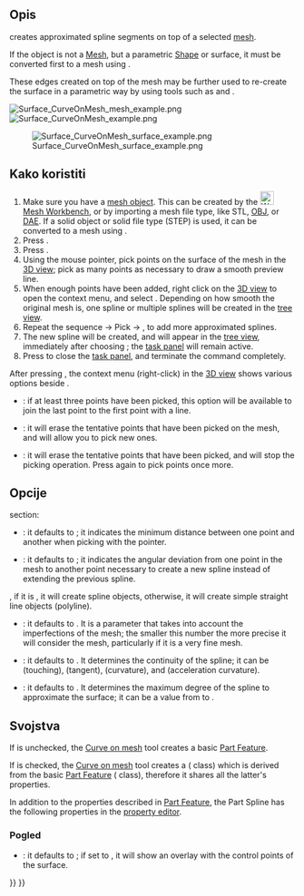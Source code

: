 <languages/>

{{Docnav
|[[Surface_ExtendFace|ExtendFace]]
|[[Surface_BlendCurve|BlendCurve]]
|[[Surface_Workbench|Surface]]
|IconL=Surface_ExtendFace.svg
|IconR=Surface_BlendCurve.svg
|IconC=Workbench_Surface.svg
}}

{{GuiCommand
|Name=Surface CurveOnMesh
|MenuLocation=Surface → Curve on mesh
|Workbenches=[[Surface_Workbench|Surface]]|
|Version=0.17
}}

<span id="Description"></span>
==Opis==

{{Button|[[File:Surface_CurveOnMesh.svg|16px]] [[Surface_CurveOnMesh|Surface CurveOnMesh]]}} creates approximated spline segments on top of a selected [[Mesh_Workbench|mesh]].

If the object is not a [[Mesh|Mesh]], but a parametric [[Shape|Shape]] or surface, it must be converted first to a mesh using {{Button|[[File:Mesh_FromPartShape.svg|16px]] [[Mesh_FromPartShape|Mesh FromPartShape]]}}.

These edges created on top of the mesh may be further used to re-create the surface in a parametric way by using tools such as {{Button|[[File:Surface_GeomFillSurface.svg|16px]] [[Surface_GeomFillSurface|GeomFillSurface]]}} and {{Button|[[File:Surface_Sections.svg|16px]] [[Surface_Sections|Sections]]}}.

[[File:Surface_CurveOnMesh_mesh_example.png]] [[File:Surface_CurveOnMesh_example.png]]

[[File:Surface_CurveOnMesh_surface_example.png]]

{{Caption|Above left: mesh object with selected points on the surface. Above right: splines created by picking several points on the mesh. Lower left: a parametric surface reconstructed from the approximated splines, using [[Surface_Sections|Surface Sections]].}}

<span id="Usage"></span>
<div class="mw-translate-fuzzy">
==Kako koristiti==
</div>

# Make sure you have a [[Mesh|mesh object]]. This can be created by the [[File:Workbench_Mesh.svg|24px]] [[Mesh_Workbench|Mesh Workbench]], or by importing a mesh file type, like STL, [[Arch_OBJ|OBJ]], or [[Arch_DAE|DAE]]. If a solid object or solid file type (STEP) is used, it can be converted to a mesh using {{Button|[[File:Mesh_FromPartShape.svg|16px]] [[Mesh_FromPartShape|Mesh FromPartShape]]}}.
# Press {{Button|[[File:Surface_CurveOnMesh.svg|16px]] [[Surface_CurveOnMesh|Curve on mesh]]}}.
# Press {{Button|Start}}.
# Using the mouse pointer, pick points on the surface of the mesh in the [[3D_view|3D view]]; pick as many points as necessary to draw a smooth preview line.
# When enough points have been added, right click on the [[3D_view|3D view]] to open the context menu, and select {{MenuCommand|Create}}. Depending on how smooth the original mesh is, one spline or multiple splines will be created in the [[tree_view|tree view]].
# Repeat the sequence {{Button|Start}} → Pick → {{MenuCommand|Create}}, to add more approximated splines.
# The new spline will be created, and will appear in the [[Tree_view|tree view]], immediately after choosing {{MenuCommand|Create}}; the [[Task_panel|task panel]] will remain active.
# Press {{Button|Close}} to close the [[Task_panel|task panel]], and terminate the command completely.

After pressing {{Button|Start}}, the context menu (right-click) in the [[3D_view|3D view]] shows various options beside {{MenuCommand|Create}}.
* {{MenuCommand|Close wire}}: if at least three points have been picked, this option will be available to join the last point to the first point with a line.
* {{MenuCommand|Clear}}: it will erase the tentative points that have been picked on the mesh, and will allow you to pick new ones.
* {{MenuCommand|Cancel}}: it will erase the tentative points that have been picked, and will stop the picking operation. Press {{Button|Start}} again to pick points once more.

<span id="Options"></span>
==Opcije==

{{Emphasis|(Editor: this information must be verified)}}

{{MenuCommand|Wire}} section:
* {{MenuCommand|Snap tolerances to vertices}}: it defaults to {{Value|10 px}}; it indicates the minimum distance between one point and another when picking with the pointer.
* {{MenuCommand|Split threshold}}: it defaults to {{Value|45 deg}}; it indicates the angular deviation from one point in the mesh to another point necessary to create a new spline instead of extending the previous spline.

{{MenuCommand|Spline approximation}}, if it is {{CheckBox|TRUE|checked}}, it will create spline objects, otherwise, it will create simple straight line objects (polyline).
* {{MenuCommand|Tolerance to mesh}}: it defaults to {{Value|0.2}}. It is a parameter that takes into account the imperfections of the mesh; the smaller this number the more precise it will consider the mesh, particularly if it is a very fine mesh.
* {{MenuCommand|Continuity}}: it defaults to {{Value|C2}}. It determines the continuity of the spline; it can be {{Value|C0}} (touching), {{Value|C1}} (tangent), {{Value|C2}} (curvature), and {{Value|C3}} (acceleration curvature).
* {{MenuCommand|Maximum curve degree}}: it defaults to {{Value|5}}. It determines the maximum degree of the spline to approximate the surface; it can be a value from {{Value|1}} to {{Value|8}}.

<span id="Properties"></span>
==Svojstva==

If {{CheckBox|FALSE|Spline approximation}} is unchecked, the [[Surface_CurveOnMesh|Curve on mesh]] tool creates a basic [[Part_Feature|Part Feature]].

If {{CheckBox|TRUE|Spline approximation}} is checked, the [[Surface_CurveOnMesh|Curve on mesh]] tool creates a {{Button|[[File:Part_Spline.svg|16px]] [[Part_Spline|Part Spline]]}} ({{incode|Part::Spline}} class) which is derived from the basic [[Part_Feature|Part Feature]] ({{incode|Part::Feature}} class), therefore it shares all the latter's properties.

In addition to the properties described in [[Part_Feature|Part Feature]], the Part Spline has the following properties in the [[Property_editor|property editor]].

<span id="View"></span>
=== Pogled ===

{{TitleProperty|Base}}

* {{PropertyView|Control Points|Bool}}: it defaults to {{FALSE}}; if set to {{TRUE}}, it will show an overlay with the control points of the surface.


{{Docnav
|[[Surface_ExtendFace|ExtendFace]]
|[[Surface_BlendCurve|BlendCurve]]
|[[Surface_Workbench|Surface]]
|IconL=Surface_ExtendFace.svg
|IconR=Surface_BlendCurve.svg
|IconC=Workbench_Surface.svg
}}

{{Surface Tools navi{{#translation:}}}}
{{Userdocnavi{{#translation:}}}}